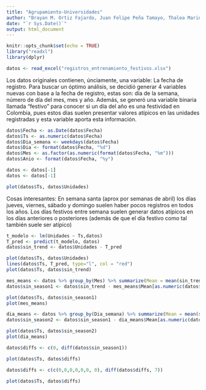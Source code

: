 ```yaml
---
title: "Agrupamiento-Universidades"
author: "Brayan M. Ortiz Fajardo, Juan Felipe Peña Tamayo, Thalea Marina Hesse, Juan Sebastián Falcon, Daniel Espinal Mosquera"
date: "`r Sys.Date()`"
output: html_document
---
```


```r
knitr::opts_chunk$set(echo = TRUE)
library("readxl")
library(dplyr)
```

```r
datos <- read_excel("registros_entrenamiento_festivos.xlsx")
```

Los datos originales contienen, únciamente, una variable: La fecha de registro. Para buscar un óptimo análisis, se decidió generar 4 variables nuevas con base a la fecha de registro, estas son: día de la semana, número de día del mes, mes y año.
Además, se generó una variable binaria llamada "festivo" para conocer si un día del año es una festividad en Colombia, pues estos días suelen presentar valores atípicos en las unidades registradas y esta variable aporta esta información.
```r
datos$Fecha <- as.Date(datos$Fecha)
datos$Ts <- as.numeric(datos$Fecha)
datos$Dia_semana <- weekdays(datos$Fecha)
datos$Dia <- format(datos$Fecha, "%d")
datos$Mes <- as.factor(as.numeric(format(datos$Fecha, "%m")))
datos$Anio <- format(datos$Fecha, "%y")

datos <- datos[-1]
datos <- datos[-1]
```
```r
plot(datos$Ts, datos$Unidades)
```
Cosas interesantes:
En semana santa (aprox por semanas de abril) los días jueves, viernes, sábado y domingo suelen haber pocos registros en todos los años.
Los días festivos entre semana suelen generar datos atípicos en los días anteriores o posteriores (además de que el día festivo como tal también suele ser atípico)


```r
t_modelo <- lm(Unidades ~ Ts,datos)
T_pred <- predict(t_modelo, datos)
datos$sin_trend <- datos$Unidades - T_pred

plot(datos$Ts, datos$Unidades)
lines(datos$Ts, T_pred, type="l", col = "red")
plot(datos$Ts, datos$sin_trend)
```
```r
mes_means <- datos %>% group_by(Mes) %>% summarize(Mean = mean(sin_trend))
datos$sin_season1 <- datos$sin_trend - mes_means$Mean[as.numeric(datos$Mes)]

plot(datos$Ts, datos$sin_season1)
plot(mes_means)
```
```r
dia_means <- datos %>% group_by(Dia_semana) %>% summarize(Mean = mean(sin_season1))
datos$sin_season2 <- datos$sin_season1 - dia_means$Mean[as.numeric(datos$Dia_semana)]

plot(datos$Ts, datos$sin_season2)
plot(dia_means)
```

```r
datos$diffs <- c(0, diff(datos$sin_season1))

plot(datos$Ts, datos$diffs)
```

```r
datos$diffs <- c(c(0,0,0,0,0,0, 0), diff(datos$diffs, 7))

plot(datos$Ts, datos$diffs)
```

